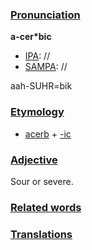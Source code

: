 ===[[Pronunciation]]===

'''a-cer*bic'''
*[[IPA]]: //
*[[SAMPA]]: //
aah-SUHR=bik
===[[Etymology]]===

*[[acerb]] + [[-ic]]
===[[Adjective]]===

Sour or severe.
===[[Related words]]===
===[[Translations]]===